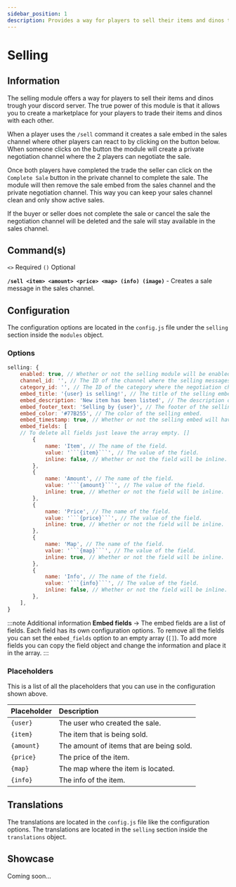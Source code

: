 ```yaml
---
sidebar_position: 1
description: Provides a way for players to sell their items and dinos trough your discord server.
---
```



# Selling

## Information

The selling module offers a way for players to sell their items and dinos trough your discord server. The true power of this module is that it allows you to create a marketplace for your players to trade their items and dinos with each other.

When a player uses the `/sell` command it creates a sale embed in the sales channel where other players can react to by clicking on the button below. When someone clicks on the button the module will create a private negotiation channel where the 2 players can negotiate the sale.

Once both players have completed the trade the seller can click on the `Complete Sale` button in the private channel to complete the sale. The module will then remove the sale embed from the sales channel and the private negotiation channel. This way you can keep your sales channel clean and only show active sales.

If the buyer or seller does not complete the sale or cancel the sale the negotiation channel will be deleted and the sale will stay available in the sales channel.

## Command(s)

`<>` Required `()` Optional

**`/sell <item> <amount> <price> <map> (info) (image)`** - Creates a sale message in the sales channel.

## Configuration

The configuration options are located in the `config.js` file under the `selling` section inside the `modules` object.

### Options

````js title="config.js → modules → selling"
selling: {
	enabled: true, // Whether or not the selling module will be enabled.
	channel_id: '', // The ID of the channel where the selling messages will be sent.
	category_id: '', // The ID of the category where the negotiation channels will be created.
	embed_title: '{user} is selling!', // The title of the selling embed.
	embed_description: 'New item has been listed', // The description of the selling embed.
	embed_footer_text: 'Selling by {user}', // The footer of the selling embed.
	embed_color: '#77B255', // The color of the selling embed.
	embed_timestamp: true, // Whether or not the selling embed will have a timestamp.
	embed_fields: [
    // To delete all fields just leave the array empty. []
		{
			name: 'Item', // The name of the field.
			value: '```{item}```', // The value of the field.
			inline: false, // Whether or not the field will be inline.
		},
		{
			name: 'Amount', // The name of the field.
			value: '```{amount}```', // The value of the field.
			inline: true, // Whether or not the field will be inline.
		},
		{
			name: 'Price', // The name of the field.
			value: '```{price}```', // The value of the field.
			inline: true, // Whether or not the field will be inline.
		},
		{
			name: 'Map', // The name of the field.
			value: '```{map}```', // The value of the field.
			inline: true, // Whether or not the field will be inline.
		},
		{
			name: 'Info', // The name of the field.
			value: '```{info}```', // The value of the field.
			inline: false, // Whether or not the field will be inline.
		},
	],
}
````

:::note Additional information
**Embed fields** → The embed fields are a list of fields. Each field has its own configuration options. To remove all the fields you can set the `embed_fields` option to an empty array (`[]`). To add more fields you can copy the field object and change the information and place it in the array.
:::

### Placeholders

This is a list of all the placeholders that you can use in the configuration shown above.

| Placeholder | Description                              |
| :---------- | :--------------------------------------- |
| `{user}`    | The user who created the sale.           |
| `{item}`    | The item that is being sold.             |
| `{amount}`  | The amount of items that are being sold. |
| `{price}`   | The price of the item.                   |
| `{map}`     | The map where the item is located.       |
| `{info}`    | The info of the item.                    |

## Translations

The translations are located in the `config.js` file like the configuration options. The translations are located in the `selling` section inside the `translations` object.

## Showcase

Coming soon...
